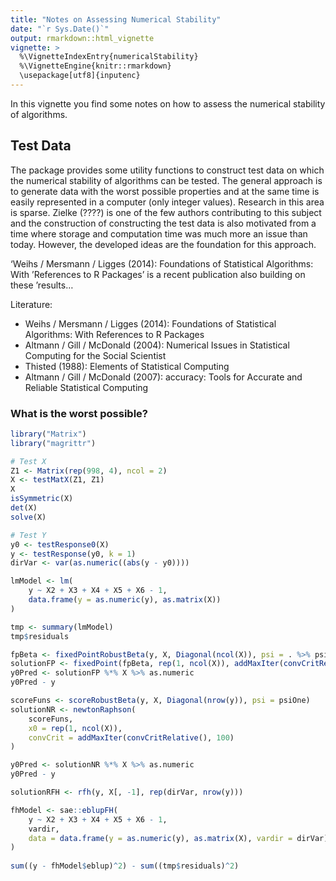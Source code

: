 ```yaml
---
title: "Notes on Assessing Numerical Stability"
date: "`r Sys.Date()`"
output: rmarkdown::html_vignette
vignette: >
  %\VignetteIndexEntry{numericalStability}
  %\VignetteEngine{knitr::rmarkdown}
  \usepackage[utf8]{inputenc}
---
```


In this vignette you find some notes on how to assess the numerical stability of
algorithms.

## Test Data

The package provides some utility functions to construct test data on which the
numerical stability of algorithms can be tested. The general approach is to
generate data with the worst possible properties and at the same time is easily
represented in a computer (only integer values). Research in this area is
sparse. Zielke (????) is one of the few authors contributing to this subject and
the construction of constructing the test data is also motivated from a time
where storage and computation time was much more an issue than today. However,
the developed ideas are the foundation for this approach.

'Weihs / Mersmann / Ligges (2014): Foundations of Statistical Algorithms: With 
'References to R Packages' is a recent publication also building on these
'results...

Literature:

- Weihs / Mersmann / Ligges (2014): Foundations of Statistical Algorithms: With
References to R Packages
- Altmann / Gill / McDonald (2004): Numerical Issues in Statistical Computing
for the Social Scientist
- Thisted (1988): Elements of Statistical Computing
- Altmann / Gill / McDonald (2007): accuracy: Tools for Accurate and Reliable
Statistical Computing

### What is the worst possible?

```r
library("Matrix")
library("magrittr")

# Test X
Z1 <- Matrix(rep(998, 4), ncol = 2)
X <- testMatX(Z1, Z1)
X
isSymmetric(X)
det(X)
solve(X)

# Test Y
y0 <- testResponse0(X)
y <- testResponse(y0, k = 1)
dirVar <- var(as.numeric((abs(y - y0))))

lmModel <- lm(
    y ~ X2 + X3 + X4 + X5 + X6 - 1,
    data.frame(y = as.numeric(y), as.matrix(X))
)

tmp <- summary(lmModel)
tmp$residuals

fpBeta <- fixedPointRobustBeta(y, X, Diagonal(ncol(X)), psi = . %>% psiOne)
solutionFP <- fixedPoint(fpBeta, rep(1, ncol(X)), addMaxIter(convCritRelative(), 100))
y0Pred <- solutionFP %*% X %>% as.numeric
y0Pred - y

scoreFuns <- scoreRobustBeta(y, X, Diagonal(nrow(y)), psi = psiOne)
solutionNR <- newtonRaphson(
    scoreFuns, 
    x0 = rep(1, ncol(X)), 
    convCrit = addMaxIter(convCritRelative(), 100)
)

y0Pred <- solutionNR %*% X %>% as.numeric
y0Pred - y

solutionRFH <- rfh(y, X[, -1], rep(dirVar, nrow(y)))

fhModel <- sae::eblupFH(
    y ~ X2 + X3 + X4 + X5 + X6 - 1,
    vardir,
    data = data.frame(y = as.numeric(y), as.matrix(X), vardir = dirVar)
)
 
sum((y - fhModel$eblup)^2) - sum((tmp$residuals)^2)


```






















